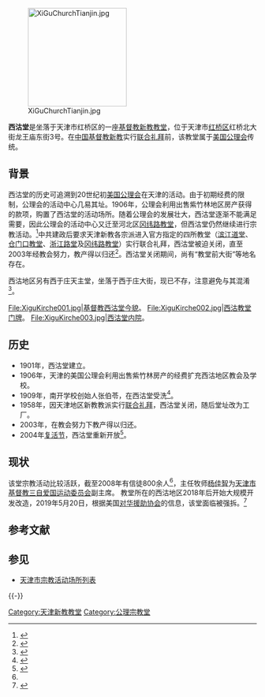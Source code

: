 [[File:XiGuChurchTianjin.jpg|200px]]

'''西沽堂'''是坐落于天津市红桥区的一座[[基督教|基督教]][[新教|新教]][[教堂|教堂]]，位于天津市[[红桥区|红桥区]]红桥北大街龙王庙东街3号。在[[中国基督教新教|中国基督教新教]]实行[[联合礼拜|联合礼拜]]前，该教堂属于[[美国公理会|美国公理会]]传统。

==背景==
西沽堂的历史可追溯到20世纪初[[美国公理会|美国公理会]]在天津的活动。由于初期经费的限制，公理会的活动中心几易其址。1906年，公理会利用出售紫竹林地区房产获得的款项，购置了西沽堂的活动场所。随着公理会的发展壮大，西沽堂逐渐不能满足需要，因此公理会的活动中心又迁至河北区[[冈纬路教堂|冈纬路教堂]]，但西沽堂仍然继续进行宗教活动。<ref>{{cite web|url=http://blog.sina.com.cn/s/blog_4aebb2ab0102v731.html|title=公理会与西沽教堂|publisher=长弓在手|date=2014年12月2日|accessdate=20191-04-25|archive-date=2021-03-02|archive-url=https://web.archive.org/web/20210302100630/http://blog.sina.com.cn/s/blog_4aebb2ab0102v731.html|dead-url=no}}</ref>中共建政后要求天津新教各宗派进入官方指定的四所教堂（[[维斯理堂|滨江道堂]]、[[仓门口教堂|仓门口教堂]]、[[天津诸圣堂|浙江路堂]]及[[冈纬路教堂|冈纬路教堂]]）实行联合礼拜，西沽堂被迫关闭，直至2003年经教会努力，教产得以归还<ref name="#1">{{cite web|url=http://www.gospeltimes.cn/news/2008_01_24/1721.htm|title=天津基督教西沽堂今年着重提高信徒质量|publisher=福音时报|date=2008年1月24日|accessdate=2011年8月9日|deadurl=yes|archiveurl=https://web.archive.org/web/20110623214206/http://www.gospeltimes.cn/news/2008_01_24/1721.htm|archivedate=2011年6月23日|df=}}</ref>。西沽堂关闭期间，尚有“教堂前大街”等地名存在。

西沽地区另有西于庄天主堂，坐落于西于庄大街，现已不存，注意避免与其混淆<ref>{{cite web|url=http://www.church.tj.cn/?action-viewnews-itemid-4689|title=旧教堂概况|publisher=天主教天津教区|date=|accessdate=2011年8月9日}}{{Dead link|date=2018年7月 |bot=InternetArchiveBot |fix-attempted=yes }}</ref>。

<gallery>
File:XiguKirche001.jpg|基督教西沽堂今貌。
File:XiguKirche002.jpg|西沽教堂门牌。
File:XiguKirche003.jpg|西沽堂内院。
</gallery>

==历史==
*1901年，西沽堂建立。
*1906年，天津的美国公理会利用出售紫竹林房产的经费扩充西沽地区教会及学校。
*1909年，南开学校创始人张伯苓，在西沽堂受洗<ref name=“张伯苓传”>{{cite book|author1=郑致光|title=张伯苓传|date=1989|publisher=天津人民出版社|location=天津}}</ref>。
*1958年，因天津地区新教教派实行[[联合礼拜|联合礼拜]]，西沽堂关闭，随后堂址改为工厂。
*2003年，在教会努力下教产得以归还。
*2004年[[复活节|复活节]]，西沽堂重新开放<ref>{{cite web|url=http://news.enorth.com.cn/system/2009/09/10/004195326.shtml|title=关于“建议复原桥北大街的西沽教堂”的回复|publisher=北方网“政民零距离”|date=|accessdate=2011年8月9日|archive-date=2021年3月2日|archive-url=https://web.archive.org/web/20210302100628/http://news.enorth.com.cn/system/2009/09/10/004195326.shtml|dead-url=no}}</ref>。

==现状==
该堂宗教活动比较活跃，截至2008年有信徒800余人<ref name="#1"/>，主任牧师[[杨佳智|杨佳智]]为[[天津市基督教三自爱国运动委员会|天津市基督教三自爱国运动委员会]]副主席。
教堂所在的西沽地区2018年后开始大规模开发改造，2019年5月20日，根据美国[[对华援助协会|对华援助协会]]的信息，该堂面临被强拆。<ref>{{cite web|title=天津西沽堂面临被拆|publisher=对华援助协会|url=https://www.facebook.com/chinaaidchinese/posts/2486868401325916|date=|accessdate=2020年11月6日|archive-date=2020年12月23日|archive-url=https://web.archive.org/web/20201223113250/https://www.facebook.com/chinaaidchinese/posts/2486868401325916|dead-url=no}}</ref>

== 参考文献 ==
{{Reflist|2}}

== 参见 ==
* [[天津市宗教活动场所列表|天津市宗教活动场所列表]]

{{-}}
{{天津教堂}}
{{天津近代历史文化专题}}

[[Category:天津新教教堂|Category:天津新教教堂]]
[[Category:公理宗教堂|Category:公理宗教堂]]